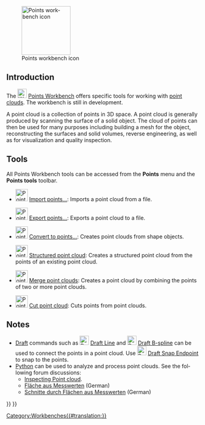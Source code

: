 <languages/>

<div class="mw-translate-fuzzy">
{{Docnav/hu
|[[Plot Workbench|Plot Workbench]]
|[[Raytracing Workbench|Raytracing Workbench]]
|IconL=Workbench_Plot.svg
|IconR=Workbench_Raytracing.svg
}}
</div>

<div lang="en" dir="ltr" class="mw-content-ltr">
[[Image:Workbench_Points.svg|thumb|128px|Points workbench icon]]
</div>

{{TOCright}}

<div lang="en" dir="ltr" class="mw-content-ltr">
==Introduction==
</div>

<div lang="en" dir="ltr" class="mw-content-ltr">
The [[Image:Workbench_Points.svg|24px]] [[Points_Workbench|Points Workbench]] offers specific tools for working with [http://en.wikipedia.org/wiki/Point_cloud point clouds]. The workbench is still in development.
</div>

<div lang="en" dir="ltr" class="mw-content-ltr">
A point cloud is a collection of points in 3D space. A point cloud is generally produced by scanning the surface of a solid object. The cloud of points can then be used for many purposes including building a mesh for the object, reconstructing the surfaces and solid volumes, reverse engineering, as well as for visualization and quality inspection.
</div>

<div lang="en" dir="ltr" class="mw-content-ltr">
==Tools==
</div>

<div lang="en" dir="ltr" class="mw-content-ltr">
All Points Workbench tools can be accessed from the '''Points''' menu and the '''Points tools''' toolbar.
</div>

<div lang="en" dir="ltr" class="mw-content-ltr">
* [[Image:Points_Import.svg|32px]] [[Points_Import|Import points...]]: Imports a point cloud from a file.
</div>

<div lang="en" dir="ltr" class="mw-content-ltr">
* [[Image:Points_Export.svg|32px]] [[Points_Export|Export points...]]: Exports a point cloud to a file.
</div>

<div lang="en" dir="ltr" class="mw-content-ltr">
* [[Image:Points_Convert.svg|32px]] [[Points_Convert|Convert to points...]]: Creates point clouds from shape objects.
</div>

<div lang="en" dir="ltr" class="mw-content-ltr">
* [[Image:Points_Structure.svg|32px]] [[Points_Structure|Structured point cloud]]: Creates a structured point cloud from the points of an existing point cloud.
</div>

<div lang="en" dir="ltr" class="mw-content-ltr">
* [[Image:Points_Merge.svg|32px]] [[Points_Merge|Merge point clouds]]: Creates a point cloud by combining the points of two or more point clouds.
</div>

<div lang="en" dir="ltr" class="mw-content-ltr">
* [[Image:Points_PolyCut.svg|32px]] [[Points_PolyCut|Cut point cloud]]: Cuts points from point clouds.
</div>

<div lang="en" dir="ltr" class="mw-content-ltr">
==Notes==
</div>

<div lang="en" dir="ltr" class="mw-content-ltr">
* [[Draft_Workbench|Draft]] commands such as [[Image:Draft_Line.svg|24px]] [[Draft_Line|Draft Line]] and [[Image:Draft_BSpline.svg|24px]] [[Draft_BSpline|Draft B-spline]] can be used to connect the points in a point cloud. Use [[Image:Draft_Snap_Endpoint.svg|24px]] [[Draft_Snap_Endpoint|Draft Snap Endpoint]] to snap to the points.
* [[Python|Python]] can be used to analyze and process point clouds. See the following forum discussions:
** [https://forum.freecad.org/viewtopic.php?f=3&t=16098 Inspecting Point cloud].
** [https://forum.freecad.org/viewtopic.php?f=13&t=15988 Fläche aus Messwerten] (German)
** [https://forum.freecad.org/viewtopic.php?f=13&t=16103 Schnitte durch Flächen aus Messwerten] (German)
</div>


<div class="mw-translate-fuzzy">
{{Docnav/hu
|[[Plot Workbench|Plot Workbench]]
|[[Raytracing Workbench|Raytracing Workbench]]
|IconL=Workbench_Plot.svg
|IconR=Workbench_Raytracing.svg
}}
</div>

{{Points Tools navi{{#translation:}}}}
{{Userdocnavi{{#translation:}}}}
[[Category:Workbenches{{#translation:}}]]